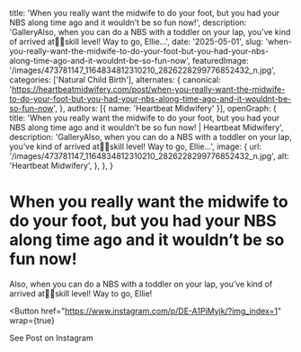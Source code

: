   title: 'When you really want the midwife to do your foot, but you had your NBS along time ago and it wouldn’t be so fun now!',
  description: 'GalleryAlso, when you can do a NBS with a toddler on your lap, you’ve kind of arrived at👌🏼skill level! Way to go, Ellie...',
  date: '2025-05-01',
  slug: 'when-you-really-want-the-midwife-to-do-your-foot-but-you-had-your-nbs-along-time-ago-and-it-wouldnt-be-so-fun-now',
  featuredImage: '/images/473781147_1164834812310210_2826228299776852432_n.jpg',
  categories: ['Natural Child Birth'],
  alternates: {
    canonical: 'https://heartbeatmidwifery.com/post/when-you-really-want-the-midwife-to-do-your-foot-but-you-had-your-nbs-along-time-ago-and-it-wouldnt-be-so-fun-now',
  },
  authors: [{ name: 'Heartbeat Midwifery' }],
  openGraph: {
    title: 'When you really want the midwife to do your foot, but you had your NBS along time ago and it wouldn’t be so fun now! | Heartbeat Midwifery',
    description: 'GalleryAlso, when you can do a NBS with a toddler on your lap, you’ve kind of arrived at👌🏼skill level! Way to go, Ellie...',
    image: {
      url: '/images/473781147_1164834812310210_2826228299776852432_n.jpg',
      alt: 'Heartbeat Midwifery',
    },
  },
}


# When you really want the midwife to do your foot, but you had your NBS along time ago and it wouldn’t be so fun now!

<Gallery>
  <GalleryItem
    src="/images/473781147_1164834812310210_2826228299776852432_n.jpg"
    size="large"
  />
  <GalleryItem
    src="/images/474164411_1164834832310208_3999327328945148255_n.jpg"
    size="large"
  />
</Gallery>

Also, when you can do a NBS with a toddler on your lap, you’ve kind of arrived at👌🏼skill level! Way to go, Ellie!

<Button
  href="https://www.instagram.com/p/DE-A1PiMyjk/?img_index=1"
  wrap={true}
>
  See Post on Instagram
</Button>
